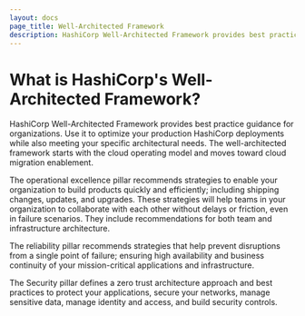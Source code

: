 ```yaml
---
layout: docs
page_title: Well-Architected Framework
description: HashiCorp Well-Architected Framework provides best practice guidance for organizations.
---
```


<!-- REQUIRED PLACEHOLDER FILE -->

# What is HashiCorp's Well-Architected Framework?

HashiCorp Well-Architected Framework provides best practice guidance for organizations. Use it to optimize your production HashiCorp deployments while also meeting your specific architectural needs. The well-architected framework starts with the cloud operating model and moves toward cloud migration enablement.

The operational excellence pillar recommends strategies to enable your organization to build products quickly and efficiently; including shipping changes, updates, and upgrades. These strategies will help teams in your organization to collaborate with each other without delays or friction, even in failure scenarios. They include recommendations for both team and infrastructure architecture.

The reliability pillar recommends strategies that help prevent disruptions from a single point of failure; ensuring high availability and business continuity of your mission-critical applications and infrastructure.

The Security pillar defines a zero trust architecture approach and best practices to protect your applications, secure your networks, manage sensitive data, manage identity and access, and build security controls.